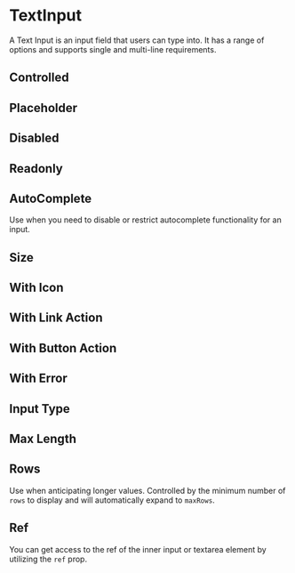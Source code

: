 

<Meta of={stories} />

# TextInput

A Text Input is an input field that users can type into. It has a range of options and supports single and multi-line requirements.

<Canvas of={stories.Default} />

<Controls of={stories.Default} />

## Controlled

<Canvas of={stories.Controlled} />

## Placeholder

<Canvas of={stories.Placeholder} />

## Disabled

<Canvas of={stories.Disabled} />

## Readonly

<Canvas of={stories.Readonly} />

## AutoComplete

Use when you need to disable or restrict autocomplete functionality for an input.

<Canvas of={stories.AutoComplete} />

## Size

<Canvas of={stories.Size} />

## With Icon

<Canvas of={stories.WithIcon} />

## With Link Action

<Canvas of={stories.WithLinkAction} />

## With Button Action

<Canvas of={stories.WithButtonAction} />

## With Error

<Canvas of={stories.WithError} />

## Input Type

<Canvas of={stories.Type} />

## Max Length

<Canvas of={stories.MaxLength} />

## Rows

Use when anticipating longer values. Controlled by the minimum number of `rows` to display and will automatically expand to `maxRows`.

<Canvas of={stories.Row} />

## Ref

You can get access to the ref of the inner input or textarea element by utilizing the `ref` prop.

<Canvas of={stories.Ref} />
